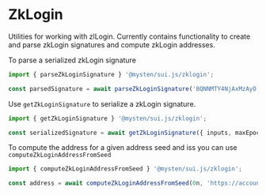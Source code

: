 # ZkLogin

Utilities for working with zlLogin. Currently contains functionality to create and parse zkLogin
signatures and compute zkLogin addresses.

To parse a serialized zkLogin signature

```typescript
import { parseZkLoginSignature } '@mysten/sui.js/zklogin';

const parsedSignature = await parseZkLoginSignature('BQNNMTY4NjAxMzAyO....');
```

Use `getZkLoginSignature` to serialize a zkLogin signature.

```typescript
import { getZkLoginSignature } '@mysten/sui.js/zklogin';

const serializedSignature = await getZkLoginSignature({ inputs, maxEpoch, userSignature });
```

To compute the address for a given address seed and iss you can use `computeZkLoginAddressFromSeed`

```typescript
import { computeZkLoginAddressFromSeed } '@mysten/sui.js/zklogin';

const address = await computeZkLoginAddressFromSeed(0n, 'https://accounts.google.com');
```
